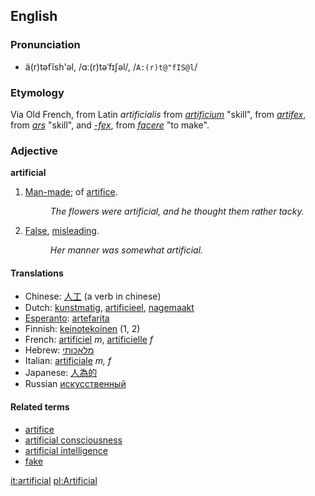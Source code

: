 ==English==

===Pronunciation===
*ä(r)təfĭsh'əl, /ɑː(r)təˈfɪʃəl/, /<tt>A:(r)t@"fIS@l</tt>/

===Etymology===
Via Old French, from Latin ''artificialis'' from ''[[artificium]]'' "skill", from ''[[artifex]]'', from ''[[ars]]'' "skill", and ''[[-fex]]'', from ''[[facere]]'' "to make".

===Adjective===
'''artificial'''

#[[Man-made]]; of [[artifice]].
#:''The flowers were artificial, and he thought them rather tacky.''
#[[False]], [[misleading]].
#:''Her manner was somewhat artificial.''

====Translations====
*Chinese: [[人工]] (a verb in chinese)
*Dutch: [[kunstmatig]], [[artificieel]], [[nagemaakt]]
*[[Esperanto]]: [[artefarita]]
*Finnish: [[keinotekoinen]] (1, 2)
*French: [[artificiel]] ''m'', [[artificielle]] ''f''
*Hebrew: [[מלאכותי]]
*Italian: [[artificiale]] ''m, f''
*Japanese: [[人為的]]
*Russian [[искусственный]]

====Related terms====
*[[artifice]]
*[[artificial consciousness]]
*[[artificial intelligence]]
*[[fake]]

[[it:artificial]]
[[pl:Artificial]]
